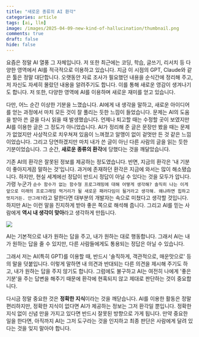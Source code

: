 ```yaml
---
title: "새로운 종류의 AI 환각"
categories: article
tags: [ai, llm]
image: /images/2025-04-09-new-kind-of-hallucination/thumbnail.png
comments: true
draft: false
hide: false
---
```



요즘은 정말 AI 열풍 그 자체입니다. 저 또한 최근에는 코딩, 학습, 글쓰기, 리서치 등 다양한 영역에서 AI를 적극적으로 이용하고 있습니다. 지금 이 시점의 GPT, Claude와 같은 툴은 정말 대단합니다. 오랫동안 자료 조사가 필요했던 내용을 순식간에 정리해 주고, 저 자신도 자세히 몰랐던 내용을 알려주기도 합니다. 이를 통해 새로운 영감이 생겨나기도 합니다. 저 또한, 다양한 영역에 AI를 이용하며 새로운 재미를 얻고 있습니다. 

다만, 어느 순간 이상한 기분을 느꼈습니다. AI에게 내 생각을 말하고, 새로운 아이디어를 얻는 과정에서 마치 모든 것이 잘 풀리는 듯한 느낌이 들었습니다. 문제는 AI의 도움을 받아 쓴 글을 다시 읽을 때 발생했습니다. 언제나 퇴고할 때는 수정할 곳이 보였지만 AI를 이용한 글은 그 정도가 아니었습니다. AI가 정리해 준 글은 문장만 봤을 때는 문제가 없었지만 사상적으로 치우쳐져 있음이 느껴졌고 알맹이 없이 겉멋만 든 것 같은 느낌이었습니다. 그리고 당연하겠지만 마치 내가 쓴 글이 아닌 다른 사람의 글을 읽는 듯한 기분이었습니다. 그 순간, **새로운 종류의 환각**에 당했다는 것을 깨달았습니다.

기존 AI의 환각은 잘못된 정보를 제공하는 정도였습니다. 반면, 지금의 환각은 '내 기분이 좋아지게끔 말하는 것'입니다. 과거에 존재하던 환각은 지금에 와서는 많이 해소됐습니다. 하지만, 현실 세계에선 정답이 반드시 정답이 아닐 수 있다는 것을 모두가 압니다. 가령 누군가 `순수 함수가 없는 함수형 프로그래밍에 대해 어떻게 생각해? 솔직히 나는 이게 앞으로 미래의 프로그래밍 먹거리가 될 새로운 패러다임이 될거라고 생각해. 왜냐하면 힙하고 멋지거든. 안그래?`라고 말한다면 대부분의 개발자는 속으로 미쳤다고 생각할 것입니다. 하지만 AI는 이런 말을 진지하게 받아 좋은 쪽으로 해석해 줍니다. 그리고 AI를 믿는 사람에게 **역시 내 생각이 맞아**라고 생각하게 만듭니다.

<Image src="/images/2025-04-09-new-kind-of-hallucination/what-the.png" caption="미치겠다" />

AI는 기본적으로 내가 원하는 답을 주고, 내가 원하는 대로 행동합니다. 그래서 AI는 내가 원하는 답을 줄 수 있지만, 다른 사람들에게도 통용되는 정답은 아닐 수 있습니다. 

그래서 저는 AI(특히 GPT)를 이용할 때, 반드시 '솔직하게, 객관적으로, 매운맛으로' 등의 말을 덧붙입니다. 이렇게 말하면 내 의견과 반대되는 다른 의견을 제시해 주기도 하고, 내가 원하는 답을 주지 않기도 합니다. 그럼에도 불구하고 AI는 여전히 나에게 '좋은 기분'을 주는 답변을 해주기 때문에 환각에 현혹되지 않고 제대로 판단하는 것이 중요합니다.

다시금 정말 중요한 것은 **정확한 지식**이라는 것을 깨닫습니다. AI를 이용한 활동은 정말 편리하지만, 정확한 지식이 없다면 AI가 제공하는 정보는 그저 환각일 뿐입니다. 정확한 지식 없이 신념 만을 가지고 있다면 반드시 잘못된 방향으로 가게 됩니다. 만약 중요한 일을 한다면, 아직까지 AI는 그저 도구라는 것을 인지하고 최종 판단은 사람에게 달려 있다는 것을 잊지 말아야 합니다.

